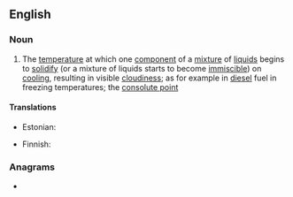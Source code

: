 ==English==
{{wikipedia}}

===Noun===
{{en-noun}}

# {{lb|en|chemistry}} The [[temperature]] at which one [[component]] of a [[mixture]] of [[liquid]]s begins to [[solidify]] (or a mixture of liquids starts to become [[immiscible]]) on [[cooling]], resulting in visible [[cloudiness]]; as for example in [[diesel]] fuel in freezing temperatures; the [[consolute point]]

====Translations====
{{trans-top|temperature}}
* Estonian: {{t|et|hägustumispunkt}}
{{trans-mid}}
* Finnish: {{t|fi|samepiste}}
{{trans-bottom}}

===Anagrams===
* {{l|en|point cloud}}